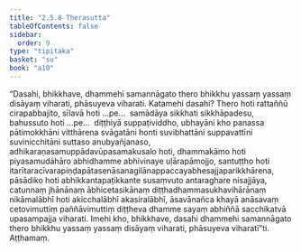 ```yaml
---
title: "2.5.8 Therasutta"
tableOfContents: false
sidebar:
  order: 9
type: "tipitaka"
basket: "su"
book: "a10"
---
```



<DynamicBreadcrumb />

<Division number="98" book="a10">

<Paragraph number="877" book="a10">
“Dasahi, bhikkhave, dhammehi samannāgato thero bhikkhu yassaṃ yassaṃ disāyaṃ viharati, phāsuyeva viharati. Katamehi dasahi? Thero hoti rattaññū cirapabbajito, sīlavā hoti …pe…  samādāya sikkhati sikkhāpadesu, bahussuto hoti …pe…  diṭṭhiyā suppaṭividdho, ubhayāni kho panassa pātimokkhāni vitthārena svāgatāni honti suvibhattāni suppavattīni suvinicchitāni suttaso anubyañjanaso, adhikaraṇasamuppādavūpasamakusalo hoti, dhammakāmo hoti piyasamudāhāro abhidhamme abhivinaye uḷārapāmojjo, santuṭṭho hoti itarītaracīvarapiṇḍapātasenāsanagilānappaccayabhesajjaparikkhārena, pāsādiko hoti abhikkantapaṭikkante susaṃvuto antaraghare nisajjāya, catunnaṃ jhānānaṃ ābhicetasikānaṃ diṭṭhadhammasukhavihārānaṃ nikāmalābhī hoti akicchalābhī akasiralābhī, āsavānañca khayā anāsavaṃ cetovimuttiṃ paññāvimuttiṃ diṭṭheva dhamme sayaṃ abhiññā sacchikatvā upasampajja viharati. Imehi kho, bhikkhave, dasahi dhammehi samannāgato thero bhikkhu yassaṃ yassaṃ disāyaṃ viharati, phāsuyeva viharatī”ti.

</Paragraph>
</Division>

<Paragraph number="878" type="center" book="a10">
Aṭṭhamaṃ.
</Paragraph>